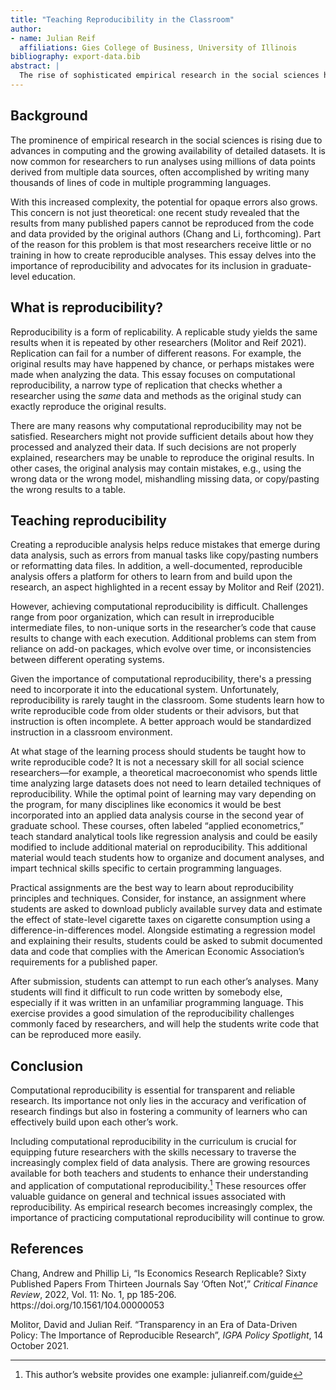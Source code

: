```yaml
---
title: "Teaching Reproducibility in the Classroom"
author:
- name: Julian Reif
  affiliations: Gies College of Business, University of Illinois
bibliography: export-data.bib
abstract: |
  The rise of sophisticated empirical research in the social sciences has brought new challenges to research transparency. Computational reproducibility, which checks if results can be duplicated using the same data and methods, often fails due to insufficient detailing or analytical mistakes. This essay emphasizes the importance of teaching reproducibility in the classroom at the graduate level and provides some suggestions for practical assignments that teach real-world reproducibility challenges. 
---
```


## Background

The prominence of empirical research in the social sciences is rising
due to advances in computing and the growing availability of detailed
datasets. It is now common for researchers to run analyses using
millions of data points derived from multiple data sources, often
accomplished by writing many thousands of lines of code in multiple
programming languages.

With this increased complexity, the potential for opaque errors also
grows. This concern is not just theoretical: one recent study revealed
that the results from many published papers cannot be reproduced from
the code and data provided by the original authors (Chang and Li,
forthcoming). Part of the reason for this problem is that most
researchers receive little or no training in how to create reproducible
analyses. This essay delves into the importance of reproducibility and
advocates for its inclusion in graduate-level education.

## What is reproducibility?

Reproducibility is a form of replicability. A replicable study yields
the same results when it is repeated by other researchers (Molitor and
Reif 2021). Replication can fail for a number of different reasons. For
example, the original results may have happened by chance, or perhaps
mistakes were made when analyzing the data. This essay focuses on
computational reproducibility, a narrow type of replication that checks
whether a researcher using the *same* data and methods as the original
study can exactly reproduce the original results.

There are many reasons why computational reproducibility may not be
satisfied. Researchers might not provide sufficient details about how
they processed and analyzed their data. If such decisions are not
properly explained, researchers may be unable to reproduce the original
results. In other cases, the original analysis may contain mistakes,
e.g., using the wrong data or the wrong model, mishandling missing data,
or copy/pasting the wrong results to a table.

## Teaching reproducibility

Creating a reproducible analysis helps reduce mistakes that emerge
during data analysis, such as errors from manual tasks like copy/pasting
numbers or reformatting data files. In addition, a well-documented,
reproducible analysis offers a platform for others to learn from and
build upon the research, an aspect highlighted in a recent essay by
Molitor and Reif (2021).

However, achieving computational reproducibility is difficult.
Challenges range from poor organization, which can result in
irreproducible intermediate files, to non-unique sorts in the
researcher's code that cause results to change with each execution.
Additional problems can stem from reliance on add-on packages, which
evolve over time, or inconsistencies between different operating
systems.

Given the importance of computational reproducibility, there\'s a
pressing need to incorporate it into the educational system.
Unfortunately, reproducibility is rarely taught in the classroom. Some
students learn how to write reproducible code from older students or
their advisors, but that instruction is often incomplete. A better
approach would be standardized instruction in a classroom environment.

At what stage of the learning process should students be taught how to
write reproducible code? It is not a necessary skill for all social
science researchers---for example, a theoretical macroeconomist who
spends little time analyzing large datasets does not need to learn
detailed techniques of reproducibility. While the optimal point of
learning may vary depending on the program, for many disciplines like
economics it would be best incorporated into an applied data analysis
course in the second year of graduate school. These courses, often
labeled "applied econometrics," teach standard analytical tools like
regression analysis and could be easily modified to include additional
material on reproducibility. This additional material would teach
students how to organize and document analyses, and impart technical
skills specific to certain programming languages.

Practical assignments are the best way to learn about reproducibility
principles and techniques. Consider, for instance, an assignment where
students are asked to download publicly available survey data and
estimate the effect of state-level cigarette taxes on cigarette
consumption using a difference-in-differences model. Alongside
estimating a regression model and explaining their results, students
could be asked to submit documented data and code that complies with the
American Economic Association's requirements for a published paper.

After submission, students can attempt to run each other's analyses.
Many students will find it difficult to run code written by somebody
else, especially if it was written in an unfamiliar programming
language. This exercise provides a good simulation of the
reproducibility challenges commonly faced by researchers, and will help
the students write code that can be reproduced more easily.

## Conclusion

Computational reproducibility is essential for transparent and reliable
research. Its importance not only lies in the accuracy and verification
of research findings but also in fostering a community of learners who
can effectively build upon each other's work.

Including computational reproducibility in the curriculum is crucial for
equipping future researchers with the skills necessary to traverse the
increasingly complex field of data analysis. There are growing resources
available for both teachers and students to enhance their understanding
and application of computational reproducibility.[^1] These resources
offer valuable guidance on general and technical issues associated with
reproducibility. As empirical research becomes increasingly complex, the
importance of practicing computational reproducibility will continue to
grow.

## References

Chang, Andrew and Phillip Li, "Is Economics Research Replicable? Sixty
Published Papers From Thirteen Journals Say 'Often Not'," *Critical
Finance Review*, 2022, Vol. 11: No. 1, pp 185-206. https://doi.org/10.1561/104.00000053

Molitor, David and Julian Reif. "Transparency in an Era of Data-Driven
Policy: The Importance of Reproducible Research", *IGPA Policy
Spotlight*, 14 October 2021.

[^1]: This author's website provides one example: julianreif.com/guide
